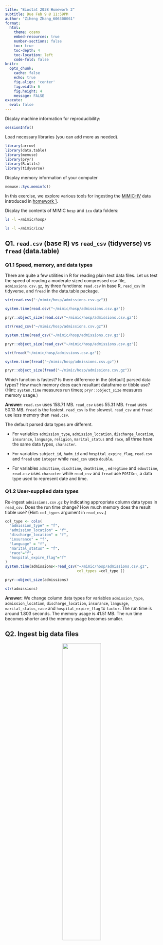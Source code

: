 ```yaml
---
title: "Biostat 203B Homework 2"
subtitle: Due Feb 9 @ 11:59PM
author: "Ziheng Zhang_606300061"
format:
  html:
    theme: cosmo
    embed-resources: true
    number-sections: false
    toc: true
    toc-depth: 4
    toc-location: left
    code-fold: false
knitr:
  opts_chunk: 
    cache: false    
    echo: true
    fig.align: 'center'
    fig.width: 6
    fig.height: 4
    message: FALSE
execute:
  eval: false    
---
```


Display machine information for reproducibility:
```r
sessionInfo()
```

Load necessary libraries (you can add more as needed).
```r
library(arrow)
library(data.table)
library(memuse)
library(pryr)
library(R.utils)
library(tidyverse)
```

Display memory information of your computer
```r
memuse::Sys.meminfo()
```

In this exercise, we explore various tools for ingesting the [MIMIC-IV](https://mimic.mit.edu/docs/iv/) data introduced in [homework 1](https://ucla-biostat-203b.github.io/2024winter/hw/hw1/hw1.html).

Display the contents of MIMIC `hosp` and `icu` data folders:

```bash
ls -l ~/mimic/hosp/
```

```bash
ls -l ~/mimic/icu/
```

## Q1. `read.csv` (base R) vs `read_csv` (tidyverse) vs `fread` (data.table)

### Q1.1 Speed, memory, and data types

There are quite a few utilities in R for reading plain text data files. Let us test the speed of reading a moderate sized compressed csv file, `admissions.csv.gz`, by three functions: `read.csv` in base R, `read_csv` in tidyverse, and `fread` in the data.table package. 
```r
str(read.csv("~/mimic/hosp/admissions.csv.gz"))
``` 

```r
system.time(read.csv("~/mimic/hosp/admissions.csv.gz"))
```

```r
pryr::object_size(read.csv("~/mimic/hosp/admissions.csv.gz"))
```

```r
str(read_csv("~/mimic/hosp/admissions.csv.gz"))
```

```r
system.time(read_csv("~/mimic/hosp/admissions.csv.gz"))
```

```r
pryr::object_size(read_csv("~/mimic/hosp/admissions.csv.gz"))
```

```r
str(fread("~/mimic/hosp/admissions.csv.gz"))
```

```r
system.time(fread("~/mimic/hosp/admissions.csv.gz"))
```

```r
pryr::object_size(fread("~/mimic/hosp/admissions.csv.gz"))
```

Which function is fastest? Is there difference in the (default) parsed data types? How much memory does each resultant dataframe or tibble use? (Hint: `system.time` measures run times; `pryr::object_size` measures memory usage.) 

**Answer:** `read.csv` uses 158.71 MB. `read_csv` uses 55.31 MB.  `fread` uses 50.13 MB. `fread` is the fastest. `read_csv` is the slowest. `read_csv` and `fread` use less memory than `read.csv`.  

The default parsed data types are different.

- For variables `admission_type`, `admission_location`, `discharge_location`, `insurance`, `language`, `religion`, `marital_status` and `race`, all three have the same data types, `character`.

- For variables `subject_id`, `hadm_id` and `hospital_expire_flag`, `read.csv` and `fread` use `integer` while `read_csv` uses `double`.

- For variables `admittime`, `dischtime`, `deathtime`, , `edregtime` and `edouttime`, `read.csv` uses `character` while `read_csv` and `fread` use `POSIXct`, a data type used to represent date and time.


### Q1.2 User-supplied data types

Re-ingest `admissions.csv.gz` by indicating appropriate column data types in `read_csv`. Does the run time change? How much memory does the result tibble use? (Hint: `col_types` argument in `read_csv`.)
```r
col_type <- cols(
  "admission_type" = "f",
  "admission_location" = "f",
  "discharge_location" = "f",
  "insurance" = "f",
  "language" = "f",
  "marital_status" = "f",
  "race"="f",
  "hospital_expire_flag"="f"
)
system.time(admissions<-read_csv("~/mimic/hosp/admissions.csv.gz", 
                                 col_types =col_type ))
```

```r
pryr::object_size(admissions)
```

```r
str(admissions)
```
**Answer:** We change column data types for variables `admission_type`, `admission_location`, `discharge_location`, `insurance`, `language`, `marital_status`, `race` and `hospital_expire_flag` to `factor`. The run time is around 1.803 seconds. The memory usage is 41.51 MB. The run time becomes shorter and the memory usage becomes smaller.

## Q2. Ingest big data files

<p align="center">
  <img src="./bigfile.png" width="50%">
</p>

Let us focus on a bigger file, `labevents.csv.gz`, which is about 125x bigger than `admissions.csv.gz`.
```bash
#| eval: true
ls -l ~/mimic/hosp/labevents.csv.gz
```
Display the first 10 lines of this file.
```bash
#| eval: true
zcat < ~/mimic/hosp/labevents.csv.gz | head -10
```

### Q2.1 Ingest `labevents.csv.gz` by `read_csv`

<p align="center">
  <img src="./readr_logo.png" width="20%">
</p>

Try to ingest `labevents.csv.gz` using `read_csv`. What happens? If it takes more than 5 minutes on your computer, then abort the program and report your findings. 
```r
read_csv("~/mimic/hosp/labevents.csv.gz")
```
**Answer:** It takes more than 5 minutes on my computer and my RStudio crashed. So I abort the program.

### Q2.2 Ingest selected columns of `labevents.csv.gz` by `read_csv`

Try to ingest only columns `subject_id`, `itemid`, `charttime`, and `valuenum` in `labevents.csv.gz` using `read_csv`.  Does this solve the ingestion issue? (Hint: `col_select` argument in `read_csv`.)
```r
read_csv("~/mimic/hosp/labevents.csv.gz", col_select = c("subject_id", 
                                                         "itemid", "charttime", 
                                                         "valuenum"))
```
**Answer:** It solves the ingestion issue. It only takes around 4 minutes on my computer.

### Q2.3 Ingest subset of `labevents.csv.gz`

<p align="center">
  <img src="./linux_logo.png" width="20%">
</p>

Our first strategy to handle this big data file is to make a subset of the `labevents` data.  Read the [MIMIC documentation](https://mimic.mit.edu/docs/iv/modules/hosp/labevents/) for the content in data file `labevents.csv`.

In later exercises, we will only be interested in the following lab items: creatinine (50912), potassium (50971), sodium (50983), chloride (50902), bicarbonate (50882), hematocrit (51221), white blood cell count (51301), and glucose (50931) and the following columns: `subject_id`, `itemid`, `charttime`, `valuenum`. Write a Bash command to extract these columns and rows from `labevents.csv.gz` and save the result to a new file `labevents_filtered.csv.gz` in the current working directory. (Hint: use `zcat <` to pipe the output of `labevents.csv.gz` to `awk` and then to `gzip` to compress the output. To save render time, put `#| eval: false` at the beginning of this code chunk.)

Display the first 10 lines of the new file `labevents_filtered.csv.gz`. How many lines are in this new file? How long does it take `read_csv` to ingest `labevents_filtered.csv.gz`?
```bash
#| eval: false
zcat < ~/mimic/hosp/labevents.csv.gz | \
awk -F, 'BEGIN{OFS=","} {
if ($5==50912 || $5==50971 || $5==50983 || $5==50902 || $5==50882 || 
$5==51221 || $5==51301 || $5==50931) print $2,$5,$7,$10}' | \
gzip > ./labevents_filtered.csv.gz
```

```bash
#| eval: true
zcat < ./labevents_filtered.csv.gz | head -10
zcat < ./labevents_filtered.csv.gz | wc -l
```

```r
system.time(read_csv("./labevents_filtered.csv.gz"))
```
**Answer:** There are 24855909 lines in this new file. It takes around 30.981 seconds to ingest `labevents_filtered.csv.gz` by using `read_csv`.

### Q2.4 Ingest `labevents.csv` by Apache Arrow

<p align="center">
  <img src="./arrow_logo.png" width="30%">
</p>

Our second strategy is to use [Apache Arrow](https://arrow.apache.org/) for larger-than-memory data analytics. Unfortunately Arrow does not work with gz files directly. First decompress `labevents.csv.gz` to `labevents.csv` and put it in the current working directory. To save render time, put `#| eval: false` at the beginning of this code chunk.
```bash
#| eval: false
zcat < ~/mimic/hosp/labevents.csv.gz > ./labevents.csv
```


Then use [`arrow::open_dataset`](https://arrow.apache.org/docs/r/reference/open_dataset.html) to ingest `labevents.csv`, select columns, and filter `itemid` as in Q2.3. How long does the ingest+select+filter process take? Display the number of rows and the first 10 rows of the result tibble, and make sure they match those in Q2.3. (Hint: use `dplyr` verbs for selecting columns and filtering rows.)
```r
labevents_csv <- arrow::open_dataset("./labevents.csv", format = "csv")
filtered_labevents_csv <- labevents_csv |> 
  dplyr::select(subject_id, itemid, charttime, valuenum) |> 
  dplyr::filter(itemid %in% c(50912, 50971, 50983, 50902, 
                              50882, 51221, 51301, 50931)) |> dplyr::collect()
filtered_labevents_csv$charttime <- as.POSIXct(
  filtered_labevents_csv$charttime, tz = "UTC")
```

```r
system.time(
  {labevents_csv <- arrow::open_dataset("./labevents.csv", format = "csv") |> 
    dplyr::select(subject_id, itemid, charttime, valuenum) |> 
    dplyr::filter(itemid %in% c(50912, 50971, 50983, 50902, 
                                50882, 51221, 51301, 50931))   
})

```

```r
nrow(filtered_labevents_csv)
head(filtered_labevents_csv,10)
```
**Answer:** It takes around 0.034 seconds for the ingest+select+filter process. There are 24855909 rows and they match those in Q2.3. Here I use `as.POSIXct(tz = "UTC")` to avoid the time zone issue because in my RStudio the default time zone is set to the Los Angeles's time zone. When I ingest the `labevents.csv` file, the `charttime` column uses the UTC time zone but when I output the results, the `charttime` column is converted to my time zone in RStudio (Los Angeles). That is why Q2.3 has different `charttime` values from Q2.4.

Write a few sentences to explain what is Apache Arrow. Imagine you want to explain it to a layman in an elevator.

**Answer:** Apache Arrow is like a universal language for data that allows different software systems to talk to each other more efficiently. It's a way of organizing and sharing data in a format that's easy for computers to understand and work with, kind of like a common currency that all programs can use without needing to constantly convert or translate. This makes data processing faster and smoother, helping different software programs to work together smoothly, much like how a common language helps people from different countries communicate easily, like English.

### Q2.5 Compress `labevents.csv` to Parquet format and ingest/select/filter

<p align="center">
  <img src="./parquet_logo.png" width="30%">
</p>

Re-write the csv file `labevents.csv` in the binary Parquet format (Hint: [`arrow::write_dataset`](https://arrow.apache.org/docs/r/reference/write_dataset.html).) How large is the Parquet file(s)? How long does the ingest+select+filter process of the Parquet file(s) take? Display the number of rows and the first 10 rows of the result tibble and make sure they match those in Q2.3. (Hint: use `dplyr` verbs for selecting columns and filtering rows.)
```r
labevents_csv <- arrow::open_dataset("./labevents.csv", format = "csv")
arrow::write_dataset(labevents_csv, "labevents.parquet", format = "parquet")
file.size("./labevents.parquet/part-0.parquet")
```
**Answer:** The Parquet file is 2070040265 bytes so it is 1.9G.

``` r
labevents_parquet <- arrow::open_dataset("./labevents.parquet", 
                                         format = "parquet")
filtered_labevents_parquet <- labevents_parquet |> 
  dplyr::select(subject_id, itemid, charttime, valuenum) |> 
  dplyr::filter(itemid %in% c(50912, 50971, 50983, 50902, 
                              50882, 51221, 51301, 50931)) |> dplyr::collect() 
filtered_labevents_parquet$charttime <- as.POSIXct(
  filtered_labevents_parquet$charttime, tz = "UTC")
```

```r
system.time({
  labevents_parquet <- arrow::open_dataset("./labevents.parquet", 
                                           format = "parquet") |> 
    dplyr::select(subject_id, itemid, charttime, valuenum) |> 
    dplyr::filter(itemid %in% c(50912, 50971, 50983, 50902, 
                                50882, 51221, 51301, 50931))
  })
```

```r
nrow(filtered_labevents_parquet)
head(filtered_labevents_parquet,10)
```
**Answer:** It takes around 0.301 seconds for the ingest+select+filter process. There are 24855909 rows and they match those in Q2.3.

Write a few sentences to explain what is the Parquet format. Imagine you want to explain it to a layman in an elevator.

**Answer:** Parquet is like a special way of organizing the large data so that it can be stored on many computers, kind of like splitting the table into smaller pieces and putting each piece on a different shelf. This makes it really fast to read and analyze the data, because instead of looking through the whole table at once, you can just grab the pieces you need from each shelf. So, Parquet helps big data stay organized and easy to work with, even when it's spread out across many computers. 

### Q2.6 DuckDB

<p align="center">
  <img src="./duckdb_logo.png" width="20%">
</p>

Ingest the Parquet file, convert it to a DuckDB table by [`arrow::to_duckdb`](https://arrow.apache.org/docs/r/reference/to_duckdb.html), select columns, and filter rows as in Q2.5. How long does the ingest+convert+select+filter process take? Display the number of rows and the first 10 rows of the result tibble and make sure they match those in Q2.3. (Hint: use `dplyr` verbs for selecting columns and filtering rows.)
```r
labevents_parquet <- arrow::open_dataset("./labevents.parquet", 
                                         format = "parquet")
labevents_duckdb <- arrow::to_duckdb(labevents_parquet,table = "labevents")
filtered_labevents_duckdb <- labevents_duckdb |> 
  dplyr::select(subject_id, itemid, charttime, valuenum) |> 
  dplyr::filter(itemid %in% c(50912, 50971, 50983, 50902, 
                              50882, 51221, 51301, 50931)) |> 
  dplyr::arrange(subject_id) |> dplyr::collect() 
filtered_labevents_duckdb$charttime <- as.POSIXct(
  filtered_labevents_duckdb$charttime, tz = "UTC")
```

```r
system.time({
  labevents_duckdb <- arrow::open_dataset("./labevents.parquet", 
                                           format = "parquet") |>
    arrow::to_duckdb(table = "labevents_duckdb") |> 
    dplyr::select(subject_id, itemid, charttime, valuenum) |> 
    dplyr::filter(itemid %in% c(50912, 50971, 50983, 50902, 
                                50882, 51221, 51301, 50931))
  })
```

```r
nrow(filtered_labevents_duckdb)
head(filtered_labevents_duckdb,10)
```
**Answer:** It takes around 0.329 seconds for the ingest+convert+select+filter process. There are 24855909 rows and they match those in Q2.3.

Write a few sentences to explain what is DuckDB. Imagine you want to explain it to a layman in an elevator.

**Answer:** DuckDB is a free, open source, embedded database management system designed for data analysis and online analytical processing. It is designed to be fast, reliable, portable, and easy to use. People can use it for lots of different things, like analyzing data and running queries. And it works very well with the R programming language.

```bash
#| eval: false
rm labevents.csv
```

## Q3. Ingest and filter `chartevents.csv.gz`

[`chartevents.csv.gz`](https://mimic.mit.edu/docs/iv/modules/icu/chartevents/) contains all the charted data available for a patient. During their ICU stay, the primary repository of a patient’s information is their electronic chart. The `itemid` variable indicates a single measurement type in the database. The `value` variable is the value measured for `itemid`. The first 10 lines of `chartevents.csv.gz` are
```bash
#| eval: true
zcat < ~/mimic/icu/chartevents.csv.gz | head -10
```
[`d_items.csv.gz`](https://mimic.mit.edu/docs/iv/modules/icu/d_items/) is the dictionary for the `itemid` in `chartevents.csv.gz`.
```bash
#| eval: true
zcat < ~/mimic/icu/d_items.csv.gz | head -10
```
In later exercises, we are interested in the vitals for ICU patients: heart rate (220045), mean non-invasive blood pressure (220181), systolic non-invasive blood pressure (220179), body temperature in Fahrenheit (223761), and respiratory rate (220210). Retrieve a subset of `chartevents.csv.gz` only containing these items, using the favorite method you learnt in Q2. 

Document the steps and show code. Display the number of rows and the first 10 rows of the result tibble.

**Answer:** I used the same method as Q2.3 to ingest and filter the `chartevents.csv.gz` file.  
First step is to write a Bash command to extract these rows from `chartevents.csv.gz` and save the result to a new file `chartevents_filtered.csv.gz` in the current working directory.
```bash
#| eval: false
zcat < ~/mimic/icu/chartevents.csv.gz | \
awk -F, 'BEGIN{OFS=","} {
if ($7 == 220045 || $7 == 220181 || $7 == 220179 || $7 == 223761 ||
$7 == 220210) print}' | gzip > ./chartevents_filtered.csv.gz
```
Second step is to use R command to read the new file.
```r
chartevents_filtered <- read_csv("./chartevents_filtered.csv.gz", col_names = 
                                   c('subject_id', 'hadm_id', 
                                     'stay_id', 'caregiver_id', 
                                     'charttime', 'storetime', 
                                     'itemid', 'value', 
                                     'valuenum', 'valueuom', 'warning'))
```
Third steps are to use R commands to display the number of rows and the first 10 rows of the new file.
```r
head(chartevents_filtered,10)
```

```r
nrow(chartevents_filtered)
```
**Answer:** There are 22502319 rows.






